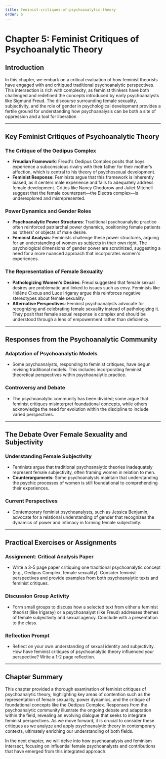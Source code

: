 ```yaml
---
title: feminist-critiques-of-psychoanalytic-theory
order: 5
---
```


# Chapter 5: Feminist Critiques of Psychoanalytic Theory

## Introduction
In this chapter, we embark on a critical evaluation of how feminist theorists have engaged with and critiqued traditional psychoanalytic perspectives. This intersection is rich with complexity, as feminist thinkers have both challenged and redefined the concepts introduced by early psychoanalysts like Sigmund Freud. The discourse surrounding female sexuality, subjectivity, and the role of gender in psychological development provides a fertile ground for understanding how psychoanalysis can be both a site of oppression and a tool for liberation.

---

## Key Feminist Critiques of Psychoanalytic Theory

### The Critique of the Oedipus Complex
- **Freudian Framework**: Freud's Oedipus Complex posits that boys experience a subconscious rivalry with their father for their mother’s affection, which is central to his theory of psychosexual development.
- **Feminist Response**: Feminists argue that this framework is inherently biased, as it centers male experience and fails to adequately address female development. Critics like Nancy Chodorow and Juliet Mitchell suggest that the female counterpart—the Electra complex—is underexplored and misrepresented.

### Power Dynamics and Gender Roles
- **Psychoanalytic Power Structures**: Traditional psychoanalytic practice often reinforced patriarchal power dynamics, positioning female patients as 'others' or objects of male desire.
- **Feminist Analysis**: Feminists challenge these power structures, arguing for an understanding of women as subjects in their own right. The psychological dimensions of gender power are scrutinized, suggesting a need for a more nuanced approach that incorporates women's experiences.

### The Representation of Female Sexuality
- **Pathologizing Women's Desires**: Freud suggested that female sexual desires are problematic and linked to issues such as envy. Feminists like Hélène Cixous and Luce Irigaray argue this reinforces negative stereotypes about female sexuality.
- **Alternative Perspectives**: Feminist psychoanalysts advocate for recognizing and celebrating female sexuality instead of pathologizing it. They posit that female sexual response is complex and should be understood through a lens of empowerment rather than deficiency.

---

## Responses from the Psychoanalytic Community

### Adaptation of Psychoanalytic Models
- Some psychoanalysts, responding to feminist critiques, have begun revising traditional models. This includes incorporating feminist theoretical perspectives within psychoanalytic practice.

### Controversy and Debate
- The psychoanalytic community has been divided; some argue that feminist critiques misinterpret foundational concepts, while others acknowledge the need for evolution within the discipline to include varied perspectives.

---

## The Debate Over Female Sexuality and Subjectivity

### Understanding Female Subjectivity
- Feminists argue that traditional psychoanalytic theories inadequately represent female subjectivity, often framing women in relation to men.
- **Counterarguments**: Some psychoanalysts maintain that understanding the psychic processes of women is still foundational to comprehending their experiences.

### Current Perspectives
- Contemporary feminist psychoanalysts, such as Jessica Benjamin, advocate for a relational understanding of gender that recognizes the dynamics of power and intimacy in forming female subjectivity.

---

## Practical Exercises or Assignments

### Assignment: Critical Analysis Paper
- Write a 3-5 page paper critiquing one traditional psychoanalytic concept (e.g., Oedipus Complex, female sexuality). Consider feminist perspectives and provide examples from both psychoanalytic texts and feminist critiques.

### Discussion Group Activity
- Form small groups to discuss how a selected text from either a feminist theorist (like Irigaray) or a psychoanalyst (like Freud) addresses themes of female subjectivity and sexual agency. Conclude with a presentation to the class.

### Reflection Prompt
- Reflect on your own understanding of sexual identity and subjectivity. How have feminist critiques of psychoanalytic theory influenced your perspective? Write a 1-2 page reflection.

---

## Chapter Summary
This chapter provided a thorough examination of feminist critiques of psychoanalytic theory, highlighting key areas of contention such as the representation of female sexuality, power dynamics, and the critique of foundational concepts like the Oedipus Complex. Responses from the psychoanalytic community illustrate the ongoing debate and adaptation within the field, revealing an evolving dialogue that seeks to integrate feminist perspectives. As we move forward, it is crucial to consider these critiques as we analyze and apply psychoanalytic theory in contemporary contexts, ultimately enriching our understanding of both fields.

In the next chapter, we will delve into how psychoanalysis and feminism intersect, focusing on influential female psychoanalysts and contributions that have emerged from this integrated approach.
